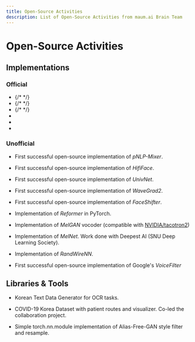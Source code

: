 ```yaml
---
title: Open-Source Activities
description: List of Open-Source Activities from maum.ai Brain Team
---
```




# Open-Source Activities

<!-- ![maum.ai Logo](assets/maumai_BI.png) -->
## Implementations

### Official

<section id="activities" className={styles.category}>
    <ul className={styles.repositories}>
        <li>
            {/* <features.StarItem userName="jaeyeonkim99" repoName="EnCLAP" /> */}
            <features.StarItem userName="jaeyeonkim99" repoName="EnCLAP" />
            <features.GithubLinkItem userName="jaeyeonkim99" repoName="EnCLAP" repoNickname="EnCLAP"  />
            <features.PaperLinkItem paperLink="https://arxiv.org/abs/2401.17690" title="EnCLAP: Combining Neural Audio Codec and Audio-Text Joint Embedding for Automated Audio Captioning" />
        </li>
        <li>
            {/* <features.StarItem userName="maum-ai" repoName="phaseaug" /> */}
            <features.StarItem repoName="phaseaug" />
            <features.GithubLinkItem repoName="phaseaug" repoNickname="PhaseAug"  />
            <features.PaperLinkItem paperLink="https://arxiv.org/abs/2211.04610" title="PhaseAug: A Differentiable Augmentation for Speech Synthesis to Simulate One-to-Many Mapping" />
        </li>
        <li>
            {/* <features.StarItem userName="maum-ai" repoName="assem-vc" /> */}
            <features.StarItem repoName="assem-vc" />
            <features.GithubLinkItem repoName="assem-vc" repoNickname="Assem-VC"  />
            <features.PaperLinkItem paperLink="https://arxiv.org/abs/2104.00931" title="Assem-VC: Realistic Voice Conversion by Assembling Modern Speech Synthesis Techniques" />
        </li>
        <li>
            <features.StarItem repoName="nuwave" />
            <features.GithubLinkItem repoName="nuwave" repoNickname="NU-Wave"  />
            <features.PaperLinkItem paperLink="https://arxiv.org/abs/2104.02321" title="NU-Wave: A Diffusion Probabilistic Model for Neural Audio Upsampling" />
        </li>
        <li>
            <features.StarItem repoName="nuwave2" />
            <features.GithubLinkItem repoName="nuwave2" repoNickname="NU-Wave 2"  />
            <features.PaperLinkItem paperLink="https://arxiv.org/abs/2206.08545" title="NU-Wave 2: A General Neural Audio Upsampling Model for Various Sampling Rates" />
        </li>
        <li>
            <features.StarItem repoName="cotatron" />
            <features.GithubLinkItem repoName="cotatron" repoNickname="Cotatron"  />
            <features.PaperLinkItem paperLink="https://arxiv.org/abs/2005.03295" title="Cotatron: Transcription-Guided Speech Encoder for Any-to-Many Voice Conversion without Parallel Data" />
        </li>
    </ul>
</section>

### Unofficial

<section id="activities" className={styles.category}>
    <ul className={styles.repositories}>
        <li>
            <features.StarItem repoName="pnlp-mixer" />
            <features.GithubLinkItem repoName="pnlp-mixer" repoNickname="pNLP-Mixer"  />
            <features.PaperLinkItem paperLink="https://arxiv.org/abs/2202.04350" title="pNLP-Mixer: an Efficient all-MLP Architecture for Language" />
            <p className={styles.description}>
                First successful open-source implementation of <i>pNLP-Mixer</i>.
            </p>
        </li>
        <li>
            <features.StarItem repoName="hififace" />
            <features.GithubLinkItem repoName="hififace" repoNickname="HifiFace"  />
            <features.PaperLinkItem paperLink="https://arxiv.org/abs/2106.09965" title="HifiFace: 3D Shape and Semantic Prior Guided High Fidelity Face Swapping" />
            <p className={styles.description}>
                First successful open-source implementation of <i>HifiFace</i>.
            </p>
        </li>
        <li>
            <features.StarItem repoName="univnet" />
            <features.GithubLinkItem repoName="univnet" repoNickname="UnivNet"  />
            <features.PaperLinkItem paperLink="https://arxiv.org/abs/2106.07889" title="UnivNet: A Neural Vocoder with Multi-Resolution Spectrogram Discriminators for High-Fidelity Waveform Generation" />
            <p className={styles.description}>
                First successful open-source implementation of <i>UnivNet</i>.
            </p>
        </li>
        <li>
            <features.StarItem repoName="wavegrad2" />
            <features.GithubLinkItem repoName="wavegrad2" repoNickname="WaveGrad2"  />
            <features.PaperLinkItem paperLink="https://arxiv.org/abs/2106.09660" title="WaveGrad 2: Iterative Refinement for Text-to-Speech Synthesis" />
            <p className={styles.description}>
                First successful open-source implementation of <i>WaveGrad2</i>.
            </p>
        </li>
        <li>
            <features.StarItem repoName="faceshifter" />
            <features.GithubLinkItem repoName="faceshifter" repoNickname="FaceShifter"  />
            <features.PaperLinkItem paperLink="https://arxiv.org/abs/1912.13457" title="FaceShifter: Towards High Fidelity And Occlusion Aware Face Swapping" />
            <p className={styles.description}>
                First successful open-source implementation of <i>FaceShifter</i>.
            </p>
        </li>
        <li>
            <features.StarItem userName="Rick-McCoy" repoName="Reformer-pytorch" />
            <features.GithubLinkItem userName="Rick-McCoy" repoName="Reformer-pytorch" repoNickname="Reformer-pytorch"  />
            <features.PaperLinkItem paperLink="https://arxiv.org/abs/2001.04451" title="Reformer: The Efficient Transformer" />
            <p className={styles.description}>
                Implementation of <i>Reformer</i> in PyTorch.
            </p>
        </li>
        <li>
            <features.StarItem userName="seungwonpark" repoName="melgan" />
            <features.GithubLinkItem userName="seungwonpark" repoName="melgan" repoNickname="MelGAN"  />
            <features.PaperLinkItem paperLink="https://arxiv.org/abs/1910.06711" title="MelGAN: Generative Adversarial Networks for Conditional Waveform Synthesis" />
            <p className={styles.description}>
                Implementation of <i>MelGAN</i> vocoder (compatible with <a href="https://github.com/NVIDIA/tacotron2">NVIDIA/tacotron2</a>)
            </p>
        </li>
        <li>
            <features.StarItem userName="Deepest-Project" repoName="MelNet" />
            <features.GithubLinkItem userName="Deepest-Project" repoName="MelNet" repoNickname="MelNet"  />
            <features.PaperLinkItem paperLink="https://arxiv.org/abs/1906.01083" title="MelNet: A Generative Model for Audio in the Frequency Domain" />
            <p className={styles.description}>
                Implementation of <i>MelNet</i>. Work done with Deepest AI (SNU Deep Learning Society).
            </p>
        </li>
        <li>
            <features.StarItem userName="seungwonpark" repoName="RandWireNN" />
            <features.GithubLinkItem userName="seungwonpark" repoName="RandWireNN" repoNickname="RandWireNN"  />
            <features.PaperLinkItem paperLink="https://arxiv.org/abs/1904.01569" title="Exploring Randomly Wired Neural Networks for Image Recognition" />
            <p className={styles.description}>
                Implementation of <i>RandWireNN</i>.
            </p>
        </li>
        <li>
            <features.StarItem repoName="voicefilter" />
            <features.GithubLinkItem repoName="voicefilter" repoNickname="VoiceFilter"  />
            <features.PaperLinkItem paperLink="https://arxiv.org/abs/1810.04826" title="VoiceFilter: Targeted Voice Separation by Speaker-Conditioned Spectrogram Masking" />
            <p className={styles.description}>
                First successful open-source implementation of Google's <i>VoiceFilter</i>
            </p>
        </li>
    </ul>
</section>

## Libraries & Tools

<section id="activities" className={styles.category}>
    <ul className={styles.repositories}>
        <li>
            <features.StarItem userName="Diuven" repoName="KoTDG" />
            <features.GithubLinkItem userName="Diuven" repoName="KoTDG" repoNickname="KoTDG"  />
            <p className={styles.description}>
                Korean Text Data Generator for OCR tasks.
            </p>
        </li>
        <li>
            <features.StarItem userName="ThisIsIsaac" repoName="Data-Science-for-COVID-19" />
            <features.GithubLinkItem userName="ThisIsIsaac" repoName="Data-Science-for-COVID-19" repoNickname="Data-Science-for-COVID-19"  />
            <p className={styles.description}>
                COVID-19 Korea Dataset with patient routes and visualizer. Co-led the collaboration project.
            </p>
        </li>
        <li>
            <features.StarItem userName="junjun3518" repoName="alias-free-torch" />
            <features.GithubLinkItem userName="junjun3518" repoName="alias-free-torch" repoNickname="Alias-Free-Torch"  />
            <p className={styles.description}>
                Simple torch.nn.module implementation of Alias-Free-GAN style filter and resample.
            </p>
        </li>
    </ul>
</section>
